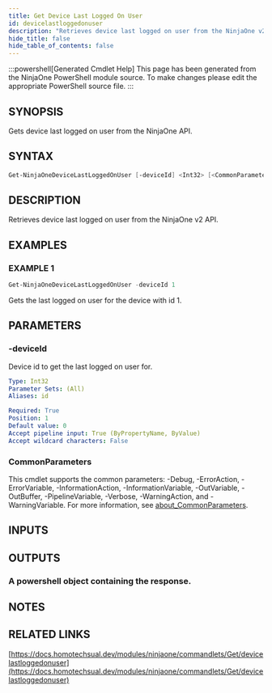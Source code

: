 ```yaml
---
title: Get Device Last Logged On User
id: devicelastloggedonuser
description: "Retrieves device last logged on user from the NinjaOne v2 API."
hide_title: false
hide_table_of_contents: false
---
```


:::powershell[Generated Cmdlet Help]
This page has been generated from the NinjaOne PowerShell module source. To make changes please edit the appropriate PowerShell source file.
:::

## SYNOPSIS

Gets device last logged on user from the NinjaOne API.

## SYNTAX

```powershell
Get-NinjaOneDeviceLastLoggedOnUser [-deviceId] <Int32> [<CommonParameters>]
```

## DESCRIPTION

Retrieves device last logged on user from the NinjaOne v2 API.

## EXAMPLES

### EXAMPLE 1

```powershell
Get-NinjaOneDeviceLastLoggedOnUser -deviceId 1
```

Gets the last logged on user for the device with id 1.

## PARAMETERS

### -deviceId

Device id to get the last logged on user for.

```yaml
Type: Int32
Parameter Sets: (All)
Aliases: id

Required: True
Position: 1
Default value: 0
Accept pipeline input: True (ByPropertyName, ByValue)
Accept wildcard characters: False
```

### CommonParameters

This cmdlet supports the common parameters: -Debug, -ErrorAction, -ErrorVariable, -InformationAction, -InformationVariable, -OutVariable, -OutBuffer, -PipelineVariable, -Verbose, -WarningAction, and -WarningVariable. For more information, see [about_CommonParameters](http://go.microsoft.com/fwlink/?LinkID=113216).

## INPUTS

## OUTPUTS

### A powershell object containing the response.

## NOTES

## RELATED LINKS

[https://docs.homotechsual.dev/modules/ninjaone/commandlets/Get/devicelastloggedonuser](https://docs.homotechsual.dev/modules/ninjaone/commandlets/Get/devicelastloggedonuser)
